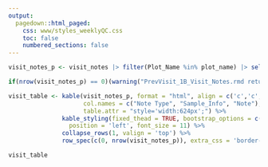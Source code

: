 ```yaml
---
output: 
  pagedown::html_paged:
    css: www/styles_weeklyQC.css
    toc: false
    numbered_sections: false
---
```


```r
visit_notes_p <- visit_notes |> filter(Plot_Name %in% plot_name) |> select(-Plot_Name, -SampleYear)

if(nrow(visit_notes_p) == 0)(warning("PrevVisit_1B_Visit_Notes.rmd returned dataframe with 0 rows."))

visit_table <- kable(visit_notes_p, format = "html", align = c('c','c', 'l'),
                     col.names = c("Note Type", "Sample_Info", "Note"),
                     table.attr = "style='width:624px';") %>% 
               kable_styling(fixed_thead = TRUE, bootstrap_options = c('striped'), full_width = TRUE,
                 position = 'left', font_size = 11) %>% 
               collapse_rows(1, valign = 'top') %>% 
               row_spec(c(0, nrow(visit_notes_p)), extra_css = 'border-bottom: 1px solid #000000')

```

```r
visit_table
```
